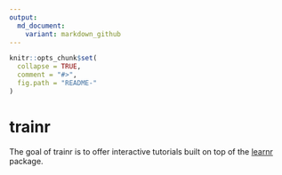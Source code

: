 ```yaml
---
output:
  md_document:
    variant: markdown_github
---
```


<!-- README.md is generated from README.Rmd. Please edit that file -->

```r
knitr::opts_chunk$set(
  collapse = TRUE,
  comment = "#>",
  fig.path = "README-"
)
```

# trainr

The goal of trainr is to offer interactive tutorials built on top of the [learnr](https://rstudio.github.io/learnr/) package.

